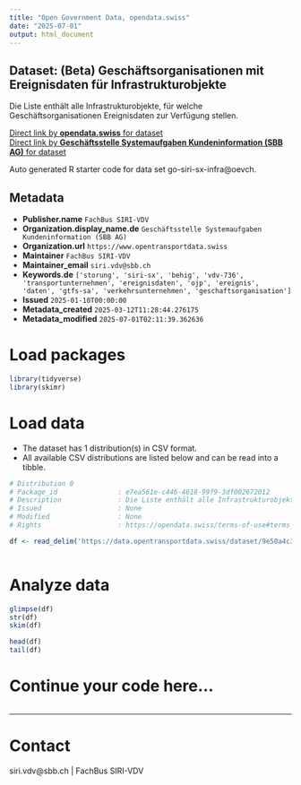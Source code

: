 ```yaml
---
title: "Open Government Data, opendata.swiss"
date: "2025-07-01"
output: html_document
---
```


## Dataset: (Beta) Geschäftsorganisationen mit Ereignisdaten für Infrastrukturobjekte

Die Liste enthält alle Infrastrukturobjekte, für welche Geschäftsorganisationen Ereignisdaten zur Verfügung stellen.

[Direct link by **opendata.swiss** for dataset](https://opendata.swiss/de/dataset/beta-geschaftsorganisationen-mit-ereignisdaten-fur-infrastrukturobjekte)<br>
[Direct link by **Geschäftsstelle Systemaufgaben Kundeninformation (SBB AG)** for dataset](https://data.opentransportdata.swiss/dataset/go-siri-sx-infra)

Auto generated R starter code for data set go-siri-sx-infra@oevch.

## Metadata

- **Publisher.name** `FachBus SIRI-VDV`
- **Organization.display_name.de** `Geschäftsstelle Systemaufgaben Kundeninformation (SBB AG)`
- **Organization.url** `https://www.opentransportdata.swiss`
- **Maintainer** `FachBus SIRI-VDV`
- **Maintainer_email** `siri.vdv@sbb.ch`
- **Keywords.de** `['storung', 'siri-sx', 'behig', 'vdv-736', 'transportunternehmen', 'ereignisdaten', 'ojp', 'ereignis', 'daten', 'gtfs-sa', 'verkehrsunternehmen', 'geschaftsorganisation']`
- **Issued** `2025-01-10T00:00:00`
- **Metadata_created** `2025-03-12T11:28:44.276175`
- **Metadata_modified** `2025-07-01T02:11:39.362636`


# Load packages

```r

library(tidyverse)
library(skimr)

```

# Load data

-   The dataset has 1 distribution(s) in CSV format.
-   All available CSV distributions are listed below and can be read into a tibble.

```r

# Distribution 0
# Package_id               : e7ea561e-c446-4618-99f9-3df002672012
# Description              : Die Liste enthält alle Infrastrukturobjekte, für welche Geschäftsorganisationen Ereignisdaten zur Verfügung stellen. Letztes Update: 10.01.2025
# Issued                   : None
# Modified                 : None
# Rights                   : https://opendata.swiss/terms-of-use#terms_by

df <- read_delim('https://data.opentransportdata.swiss/dataset/9e50a4c3-e04e-4a00-b842-9aab8d80b39b/resource/c3b8aeb4-2587-4810-b591-0750bdf1e6a3/download/go-siri-sx-infra.csv')



```

# Analyze data

```r

glimpse(df)
str(df)
skim(df)

head(df)
tail(df)

```

# Continue your code here...

```r

```

------------------------------------------------------------------------

# Contact

siri.vdv@sbb.ch | FachBus SIRI-VDV
